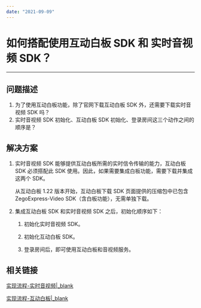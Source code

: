 ```yaml
---
date: "2021-09-09"
---
```

# 如何搭配使用互动白板 SDK 和 实时音视频 SDK？

- - -

## 问题描述

1. 为了使用互动白板功能，除了官网下载互动白板 SDK 外，还需要下载实时音视频 SDK 吗？
2. 实时音视频 SDK 初始化、互动白板 SDK 初始化、登录房间这三个动作之间的顺序是？

## 解决方案
1. 实时音视频 SDK 能够提供互动白板所需的实时信令传输的能力，互动白板 SDK 必须搭配此 SDK 使用。因此，如果需要集成白板功能，需要下载并集成这两个 SDK。
    <div class="mk-hint"> 

    从互动白板 1.22 版本开始，互动白板下载 SDK 页面提供的压缩包中已包含 ZegoExpress-Video SDK（含白板功能），无需单独下载。

    </div>
2. 集成互动白板 SDK 和实时音视频 SDK 之后，初始化顺序如下：

    1. 初始化实时音视频 SDK。
     
    2. 初始化互动白板 SDK。

    3. 登录房间后，即可使用互动白板和音视频服务。

## 相关链接

[实现流程-实时音视频\|_blank](#7627)

[实现流程-互动白板\|_blank](#8941)
